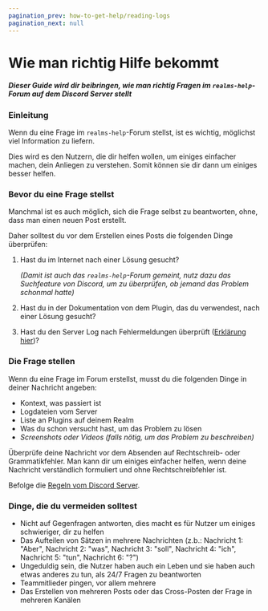 ```yaml
---
pagination_prev: how-to-get-help/reading-logs
pagination_next: null
---
```


# Wie man richtig Hilfe bekommt

##### Dieser Guide wird dir beibringen, wie man richtig Fragen im `realms-help`-Forum auf dem Discord Server stellt

### Einleitung

Wenn du eine Frage im `realms-help`-Forum stellst, ist es wichtig, möglichst viel Information zu liefern.

Dies wird es den Nutzern, die dir helfen wollen, um einiges einfacher machen, dein Anliegen zu verstehen. Somit können sie dir dann um einiges besser helfen.

### Bevor du eine Frage stellst

Manchmal ist es auch möglich, sich die Frage selbst zu beantworten, ohne, dass man einen neuen Post erstellt.

Daher solltest du vor dem Erstellen eines Posts die folgenden Dinge überprüfen:

1. Hast du im Internet nach einer Lösung gesucht?

    *(Damit ist auch das `realms-help`-Forum gemeint, nutz dazu das Suchfeature von Discord, um zu überprüfen, ob jemand das Problem schonmal hatte)*

2. Hast du in der Dokumentation von dem Plugin, das du verwendest, nach einer Lösung gesucht?

3. Hast du den Server Log nach Fehlermeldungen überprüft ([Erklärung hier](./reading-logs))?

### Die Frage stellen

Wenn du eine Frage im Forum erstellst, musst du die folgenden Dinge in deiner Nachricht angeben:

- Kontext, was passiert ist
- Logdateien vom Server
- Liste an Plugins auf deinem Realm
- Was du schon versucht hast, um das Problem zu lösen
- *Screenshots oder Videos (falls nötig, um das Problem zu beschreiben)*

Überprüfe deine Nachricht vor dem Absenden auf Rechtschreib- oder Grammatikfehler.
Man kann dir um einiges einfacher helfen, wenn deine Nachricht verständlich formuliert und ohne Rechtschreibfehler ist.

Befolge die [Regeln vom Discord Server](https://cytooxien.net/help/discord-rules).

### Dinge, die du vermeiden solltest

- Nicht auf Gegenfragen antworten, dies macht es für Nutzer um einiges schwieriger, dir zu helfen
- Das Aufteilen von Sätzen in mehrere Nachrichten (z.b.: Nachricht 1: "Aber", Nachricht 2: "was", Nachricht 3: "soll", Nachricht 4: "ich", Nachricht 5: "tun", Nachricht 6: "?")
- Ungeduldig sein, die Nutzer haben auch ein Leben und sie haben auch etwas anderes zu tun, als 24/7 Fragen zu beantworten
- Teammitlieder pingen, vor allem mehrere
- Das Erstellen von mehreren Posts oder das Cross-Posten der Frage in mehreren Kanälen
